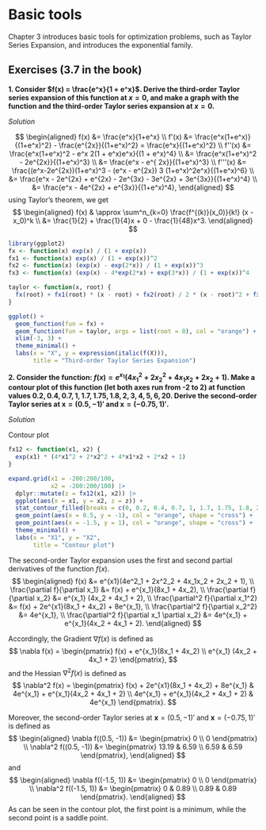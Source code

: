 # Basic tools

Chapter 3 introduces basic tools for optimization problems, such as Taylor Series Expansion, and introduces the exponential family. 

## Exercises (3.7 in the book)

__1. Consider $f(x) = \frac{e^x}{1 + e^x}$. Derive the third-order Taylor series expansion of this function at $x = 0$, and make a graph with the function and the third-order Taylor series expansion at $x = 0$.__

_Solution_

$$
\begin{aligned}
f(x) &= \frac{e^x}{1+e^x} \\
f'(x) &= \frac{e^x(1+e^x)}{(1+e^x)^2} - \frac{e^{2x}}{(1+e^x)^2} = \frac{e^x}{(1+e^x)^2} \\
f''(x) &= \frac{e^x(1+e^x)^2 - e^x 2(1 + e^x)e^x}{(1 + e^x)^4} \\
&= \frac{e^x(1+e^x)^2 - 2e^{2x}}{(1+e^x)^3} \\
&= \frac{e^x - e^{ 2x}}{(1+e^x)^3} \\
f'''(x) &= \frac{(e^x-2e^{2x})(1+e^x)^3 - (e^x - e^{2x}) 3 (1+e^x)^2e^x}{(1+e^x)^6} \\
&= \frac{e^x - 2e^{2x} + e^{2x} - 2e^{3x} - 3e^{2x} + 3e^{3x}}{(1+e^x)^4} \\
&= \frac{e^x - 4e^{2x} + e^{3x}}{(1+e^x)^4},
\end{aligned}
$$
using Taylor's theorem, we get
$$
\begin{aligned}
f(x) & \approx \sum^n_{k=0} \frac{f^{(k)}(x_0)}{k!} (x - x_0)^k \\
&= \frac{1}{2} + \frac{1}{4}x + 0 - \frac{1}{48}x^3.
\end{aligned}
$$

```r
library(ggplot2)
fx <- function(x) exp(x) / (1 + exp(x))
fx1 <- function(x) exp(x) / (1 + exp(x))^2
fx2 <- function(x) (exp(x) - exp(2*x)) / (1 + exp(x))^3
fx3 <- function(x) (exp(x) - 4*exp(2*x) + exp(3*x)) / (1 + exp(x))^4

taylor <- function(x, root) {
  fx(root) + fx1(root) * (x - root) + fx2(root) / 2 * (x - root)^2 + fx3(root) / 6 * (x - root)^3
}

ggplot() +
  geom_function(fun = fx) +
  geom_function(fun = taylor, args = list(root = 0), col = "orange") +
  xlim(-3, 3) +
  theme_minimal() +
  labs(x = "X", y = expression(italic(f(X))),
       title = "Third-order Taylor Series Expansion")
```

__2. Consider the function: $f(x) = e^{x_1}(4x_1^2 + 2x_2^2 + 4x_1x_2 + 2x_2 + 1)$. Make a contour plot of this function (let both axes run from -2 to 2) at function values $0.2, 0.4, 0.7, 1, 1.7, 1.75, 1.8, 2, 3, 4, 5, 6, 20$. Derive the second-order Taylor series at $\boldsymbol{x} = (0.5, -1)'$ and $\boldsymbol{x} = (-0.75, 1)'$.__

_Solution_

Contour plot

```r
fx12 <- function(x1, x2) {
  exp(x1) * (4*x1^2 + 2*x2^2 + 4*x1*x2 + 2*x2 + 1)
}

expand.grid(x1 = -200:200/100,
            x2 = -200:200/100) |>
  dplyr::mutate(z = fx12(x1, x2)) |>
  ggplot(aes(x = x1, y = x2, z = z)) +
  stat_contour_filled(breaks = c(0, 0.2, 0.4, 0.7, 1, 1.7, 1.75, 1.8, 2, 3, 4, 5, 6, 20, 100)) +
  geom_point(aes(x = 0.5, y = -1), col = "orange", shape = "cross") +
  geom_point(aes(x = -1.5, y = 1), col = "orange", shape = "cross") +
  theme_minimal() +
  labs(x = "X1", y = "X2",
       title = "Contour plot")
```
The second-order Taylor expansion uses the first and second partial derivatives of the function $f(x)$.  
$$
\begin{aligned}
f(x) &= e^{x1}(4e^2_1 + 2x^2_2 + 4x_1x_2 + 2x_2 + 1), \\
\frac{\partial f}{\partial x_1} &= f(x) + e^{x_1}(8x_1 + 4x_2), \\
\frac{\partial f}{\partial x_2} &= e^{x_1} (4x_2 + 4x_1 + 2), \\
\frac{\partial^2 f}{\partial x_1^2} &= f(x) + 2e^{x1}(8x_1 + 4x_2) + 8e^{x_1}, \\
\frac{\partial^2 f}{\partial x_2^2} &= 4e^{x_1}, \\
\frac{\partial^2 f}{\partial x_1 \partial x_2} &= 4e^{x_1} + e^{x_1}(4x_2 + 4x_1 + 2).
\end{aligned}
$$

Accordingly, the Gradient $\nabla f(x)$ is defined as
$$
\nabla f(x) = 
\begin{pmatrix}
f(x) + e^{x_1}(8x_1 + 4x_2) \\
e^{x_1} (4x_2 + 4x_1 + 2)
\end{pmatrix},
$$
and the Hessian $\nabla^2 f(x)$ is defined as
$$
\nabla^2 f(x) = 
\begin{pmatrix}
f(x) + 2e^{x1}(8x_1 + 4x_2) + 8e^{x_1} & 
4e^{x_1} + e^{x_1}(4x_2 + 4x_1 + 2) \\
4e^{x_1} + e^{x_1}(4x_2 + 4x_1 + 2) & 
4e^{x_1}
\end{pmatrix}.
$$

Moreover, the second-order Taylor series at $\boldsymbol{x} = (0.5, -1)'$ and $\boldsymbol{x} = (-0.75, 1)'$ is defined as
$$
\begin{aligned}
\nabla f((0.5, -1)) &= 
\begin{pmatrix} 0 \\ 0 \end{pmatrix} \\
\nabla^2 f((0.5, -1)) &= 
\begin{pmatrix}
13.19 & 6.59 \\
6.59 & 6.59
\end{pmatrix},
\end{aligned}
$$
and
$$
\begin{aligned}
\nabla f((-1.5, 1)) &= 
\begin{pmatrix} 0 \\ 0 \end{pmatrix} \\
\nabla^2 f((-1.5, 1)) &= 
\begin{pmatrix}
0 & 0.89 \\
0.89 & 0.89
\end{pmatrix}.
\end{aligned}
$$
As can be seen in the contour plot, the first point is a minimum, while the second point is a saddle point. 

